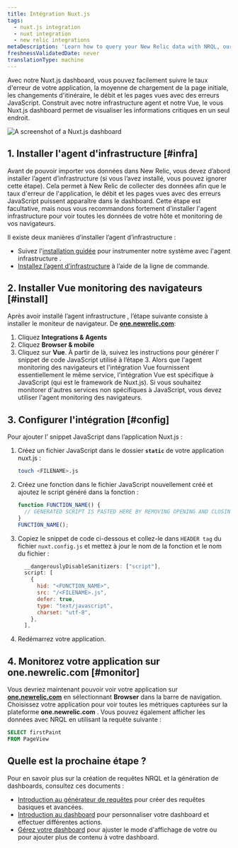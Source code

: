 ```yaml
---
title: Intégration Nuxt.js
tags:
  - nuxt.js integration
  - nuxt integration
  - new relic integrations
metaDescription: 'Learn how to query your New Relic data with NRQL, our SQL-like query language.'
freshnessValidatedDate: never
translationType: machine
---
```


Avec notre Nuxt.js dashboard, vous pouvez facilement suivre le taux d&apos;erreur de votre application, la moyenne de chargement de la page initiale, les changements d&apos;itinéraire, le débit et les pages vues avec des erreurs JavaScript. Construit avec notre infrastructure agent et notre <InlinePopover type="browser" />Vue, le vous Nuxt.js dashboard permet de visualiser les informations critiques en un seul endroit.

<img title="Nuxt.js dashboard" alt="A screenshot of a Nuxt.js dashboard" src="/images/infrastructure_screenshot-crop_nuxtjs-dashboard.webp" />

## 1. Installer l&apos;agent d&apos;infrastructure [#infra]

Avant de pouvoir importer vos données dans New Relic, vous devez d’abord installer l’agent d’infrastructure (si vous l’avez installé, vous pouvez ignorer cette étape). Cela permet à New Relic de collecter des données afin que le taux d&apos;erreur de l&apos;application, le débit et les pages vues avec des erreurs JavaScript puissent apparaître dans le dashboard. Cette étape est facultative, mais nous vous recommandons fortement d&apos;installer l&apos;agent infrastructure pour voir toutes les données de votre hôte et monitoring de vos navigateurs.

Il existe deux manières d’installer l’agent d’infrastructure :

* Suivez l&apos;[installation guidée](https://one.newrelic.com/marketplace?state=607786be-99a9-fa66-4b67-3f7f3b9551d4) pour instrumenter notre système avec l&apos;agent infrastructure .
* [Installez l’agent d’infrastructure](/docs/infrastructure/install-infrastructure-agent/linux-installation/install-infrastructure-monitoring-agent-linux) à l’aide de la ligne de commande.

## 2. Installer Vue monitoring des navigateurs [#install]

Après avoir installé l’agent infrastructure , l’étape suivante consiste à installer le moniteur de navigateur. De <DNT>**[one.newrelic.com](https://one.newrelic.com)**</DNT>:

1. Cliquez <DNT>**Integrations &amp; Agents**</DNT>
2. Cliquez <DNT>**Browser &amp; mobile**</DNT>
3. Cliquez sur <DNT>**Vue**</DNT>. À partir de là, suivez les instructions pour générer l’ snippet de code JavaScript utilisé à l’étape 3. Alors que l&apos;agent monitoring des navigateurs et l&apos;intégration Vue fournissent essentiellement le même service, l&apos;intégration Vue est spécifique à JavaScript (qui est le framework de Nuxt.js). Si vous souhaitez monitorer d&apos;autres services non spécifiques à JavaScript, vous devez utiliser l&apos;agent monitoring des navigateurs.

## 3. Configurer l&apos;intégration [#config]

Pour ajouter l’ snippet JavaScript dans l’application Nuxt.js :

1. Créez un fichier JavaScript dans le dossier <DNT>**`static`**</DNT> de votre application nuxt.js :
   ```bash
   touch <FILENAME>.js
   ```
2. Créez une fonction dans le fichier JavaScript nouvellement créé et ajoutez le script généré dans la fonction :
   ```js
   function FUNCTION_NAME() {
     // GENERATED SCRIPT IS PASTED HERE BY REMOVING OPENING AND CLOSING <script> TAGS>
   }
   FUNCTION_NAME();
   ```
3. Copiez le snippet de code ci-dessous et collez-le dans `HEADER tag` du fichier `nuxt.config.js` et mettez à jour le nom de la fonction et le nom du fichier :
   ```js
     __dangerouslyDisableSanitizers: ["script"],
     script: [
       {
         hid: "<FUNCTION_NAME>",
         src: "/<FILENAME>.js",
         defer: true,
         type: "text/javascript",
         charset: "utf-8",
       },
     ],
   ```
4. Redémarrez votre application.

## 4. Monitorez votre application sur one.newrelic.com [#monitor]

Vous devriez maintenant pouvoir voir votre application sur <DNT>**[one.newrelic.com](https://one.newrelic.com)**</DNT> en sélectionnant <DNT>**Browser**</DNT> dans la barre de navigation. Choisissez votre application pour voir toutes les métriques capturées sur la plateforme <DNT>**one.newrelic.com**</DNT> . Vous pouvez également afficher les données avec NRQL en utilisant la requête suivante :

```sql
SELECT firstPaint 
FROM PageView
```

## Quelle est la prochaine étape ?

Pour en savoir plus sur la création de requêtes NRQL et la génération de dashboards, consultez ces documents :

* [Introduction au générateur de requêtes](/docs/query-your-data/explore-query-data/query-builder/introduction-query-builder) pour créer des requêtes basiques et avancées.
* [Introduction au dashboard](/docs/query-your-data/explore-query-data/dashboards/introduction-dashboards) pour personnaliser votre dashboard et effectuer différentes actions.
* [Gérez votre dashboard](/docs/query-your-data/explore-query-data/dashboards/manage-your-dashboard) pour ajuster le mode d&apos;affichage de votre <InlinePopover type="dashboards" />ou pour ajouter plus de contenu à votre dashboard.